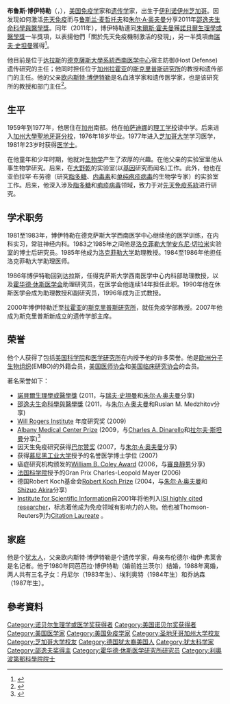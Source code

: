 {{Link style|time=2015-12-11T05:12:17+00:00}}
{{NoteTA |
T=zh-cn:布鲁斯·博伊特勒;zh-tw:布魯斯·比尤特勒 |
1=zh-cn:博伊特勒;zh-tw:比尤特勒 |
2=zh-cn:拉尔夫;zh-tw:瑞夫 |
3=zh-cn:斯坦曼;zh-tw:史坦曼 |
4=zh-cn:朱尔;zh-tw:朱爾斯 |
5=zh-cn:奥夫曼;zh-tw:霍夫曼 |
6=zh-cn:树突状;zh-tw:樹狀 |
G1=Lifesciences
}}
{{Infobox scientist
| name              = 布魯斯·比尤特勒 [[File:Nobel_prize_medal.svg|25px]]<br /><small>{{lang|en|Bruce Beutler}}</small>
| image             = Nobel Prize 2011-Press Conference KI-DSC 7512.jpg
| image_size        = 
| alt               = 
| caption           = 
| birth_date        = {{birth date and age|1957|12|29}}
| birth_place       = [[美國|美國]][[伊利诺伊州|伊利诺伊州]][[芝加哥|芝加哥]]
| death_date        = 
| death_place       = 
| residence         = 
| citizenship       = {{USA}}
| nationality       = 
| fields            = [[免疫學|免疫學]]、[[遺傳學|遺傳學]]
| workplaces        = 
| alma_mater        = [[加州大學聖地牙哥分校|加州大學聖地牙哥分校]], [[芝加哥大學|芝加哥大學]]
| doctoral_advisor  = 
| academic_advisors = 
| doctoral_students = 
| notable_students  = 
| known_for         = 發現先天免疫激活機制
| author_abbrev_bot = 
| author_abbrev_zoo = 
| influences        = 
| influenced        = 
| awards            = [[諾貝爾生理學或醫學獎|諾貝爾生理學或醫學獎]]
| signature         = <!--(filename only)-->
| signature_alt     = 
| footnotes         = 
}}
'''布鲁斯·博伊特勒'''（{{lang-en|Bruce Alan Beutler}}，{{bd|1957年|12月29日||||catIdx=Beutler, Bruce}}），[[美国|美国]][[免疫学|免疫学]]家和[[遗传学|遗传学]]家，出生于[[伊利诺伊州|伊利诺伊州]][[芝加哥|芝加哥]]。因发现如何激活[[先天免疫|先天免疫]]而与[[鲁斯兰·麦哲托夫|鲁斯兰·麦哲托夫]]和[[朱尔·A·奥夫曼|朱尔·A·奥夫曼]]分享2011年[[邵逸夫獎|邵逸夫生命科學與醫學獎]]。同年（2011年），博伊特勒連同[[朱爾斯·霍夫曼|朱爾斯·霍夫曼]]獲[[諾貝爾生理學或醫學獎|諾貝爾生理學或醫學獎]]一半獎項，以表揚他們「關於先天免疫機制激活的發現」，另一半獎項由[[瑞夫·史坦曼|瑞夫·史坦曼]]獲得<ref name=Nobel>{{cite web |url=http://www.nobelprize.org/nobel_prizes/medicine/laureates/2011/ |title=The Nobel Prize in Physiology or Medicine 2011 |publisher=Nobelprize.org |date=2011-10-03 |accessdate=2011-10-04 |language=en |archive-date=2012-10-15 |archive-url=https://www.webcitation.org/6BQdeMhGa?url=http://www.nobelprize.org/nobel_prizes/medicine/laureates/2011/ |dead-url=no }}</ref>。

他目前是位于[[达拉斯|达拉斯]]的[[德克薩斯大學系統|德克薩斯大學系統]][[:en:University_of_Texas_Southwestern_Medical_Center|西南医学中心]]宿主防御(Host Defense)遗传研究的主任；他同时担任位于[[加州|加州]][[拉霍亚|拉霍亚]]的[[斯克里普斯研究所|斯克里普斯研究所]]的教授和遗传部门的主任。他的父亲[[欧内斯特·博伊特勒|欧内斯特·博伊特勒]]是名血液学家和遗传医学家，也是该研究所的教授和部门主任<ref>{{Cite web |url=http://familytreemaker.genealogy.com/users/b/e/u/Frederick-J-Beutler/WEBSITE-0001/UHP-0265.html |title=Genealogy of the Beutler family |accessdate=2011-10-04 |archive-date=2014-10-20 |archive-url=https://web.archive.org/web/20141020202448/http://familytreemaker.genealogy.com/users/b/e/u/Frederick-J-Beutler/WEBSITE-0001/UHP-0265.html |dead-url=no }}</ref>。

== 生平 ==
1959年到1977年，他居住在[[加州|加州]]南部。他在[[帕萨迪纳_(加利福尼亚州)|帕萨迪娜]]的[[理工学校|理工学校]]读中学。后来进入[[加州大學聖地牙哥分校|加州大學聖地牙哥分校]]，1976年18岁毕业。1977年进入[[芝加哥大学|芝加哥大学]]学习医学，1981年23岁时获得[[医学士|医学士]]。

在他童年和少年时期，他就对[[生物学|生物学]]产生了浓厚的兴趣。在他父亲的实验室里他从事生物学研究。后来，在[[大野乾|大野乾]]的实验室(以[[基因|基因]]研究而闻名)工作。此外，他也在亚伯拉罕·布劳德（研究[[脂多糖|脂多糖]]、[[内毒素|内毒素]]和[[单纯疱疹病毒|单纯疱疹病毒]]的生物学专家）的实验室工作。后来，他深入涉及[[脂多糖|脂多糖]]和[[疱疹病毒|疱疹病毒]]领域，致力于对[[先天免疫系統|先天免疫系統]]进行研究。

== 学术职务 ==
1981至1983年，博伊特勒在德克萨斯大学西南医学中心继续他的医学训练，在内科实习，常驻神经内科。1983之1985年之间他是[[洛克菲勒大学|洛克菲勒大学]][[安东尼·切拉米|安东尼·切拉米]]实验室的博士后研究员。1985年他成为[[洛克菲勒大學|洛克菲勒大学]]助理教授。1984至1986年他担任洛克菲勒大学助理医师。

1986年博伊特勒回到达拉斯，任得克萨斯大学西南医学中心内科部助理教授，以及[[霍华德·休斯医学研究所|霍华德·休斯医学会]]助理研究员，在医学会他连续14年担任此职。1990年他在休斯医学会成为助理教授和副研究员，1996年成为正式教授。

2000年博伊特勒迁至[[拉霍亚|拉霍亚]]的[[斯克里普斯研究所|斯克里普斯研究所]]，就任免疫学部教授。2007年他成为斯克里普斯新成立的遗传学部主席。

== 荣誉 ==
他个人获得了包括[[美国科学院|美国科学院]]和[[:en:Institute_of_Medicine|医学研究所]]在内授予他的许多荣誉。他是[[:en:European_Molecular_Biology_Organization|欧洲分子生物组织]](EMBO)的外籍会员，[[:en:Association_of_American_Physicians|美国医师协会]]和[[:en:American_Society_for_Clinical_Investigation|美国临床研究协会]]的会员。

著名荣誉如下：
* [[諾貝爾生理學或醫學獎|諾貝爾生理學或醫學獎]] (2011，与[[瑞夫·史坦曼|瑞夫·史坦曼]]和[[朱尔·A·奥夫曼|朱尔·A·奥夫曼]]分享)
* [[邵逸夫獎|邵逸夫生命科學與醫學獎]] (2011，与[[朱尔·A·奥夫曼|朱尔·A·奥夫曼]]和Ruslan M. Medzhitov分享) 
* [[Will_Rogers_Institute|Will Rogers Institute]] 年度研究奖 (2009)
* [[Albany_Medical_Center_Prize|Albany Medical Center Prize]] (2009，与[[Charles_A._Dinarello|Charles A. Dinarello]]和[[拉尔夫·斯坦曼|拉尔夫·斯坦曼]]分享)<ref>{{cite web |url=http://www.amc.edu/PR/PressRelease/04_24_09_A.html |title=Immune System Pioneers Share America’s Largest Prize in Medicine |author=Greg McGarry |date=3 October 2011 |work=press release |publisher=Albany Medical Center |access-date=2011-10-04 |archive-date=2015-05-31 |archive-url=https://web.archive.org/web/20150531102013/http://www.amc.edu/PR/PressRelease/04_24_09_A.html |dead-url=no }}</ref>
* 因天生免疫研究获得[[巴尔赞奖|巴尔赞奖]] (2007，与[[朱尔·A·奥夫曼|朱尔·A·奥夫曼]]分享)
* 获得[[慕尼黑工业大学|慕尼黑工业大学]]授予的名誉医学博士学位 (2007)
* 癌症研究机构颁发的[[William_B._Coley_Award|William B. Coley Award]] (2006，与[[審良靜男|審良靜男]]分享)
* [[法国科学院|法国科学院]]授予的Gran Prix Charles-Leopold Mayer (2006)
* 德国Robert Koch基金会[[Robert_Koch_Prize|Robert Koch Prize]] (2004，与[[朱尔·A·奥夫曼|朱尔·A·奥夫曼]]和[[Shizuo_Akira|Shizuo Akira]]分享)
* [[Institute_for_Scientific_Information|Institute for Scientific Information]]自2001年将他列入[[ISI_highly_cited_researcher|ISI highly cited researcher]]，标志着他成为免疫领域有影响力的人物。他也被Thomson-Reuters列为[http://science.thomsonreuters.com/press/2008/8481910/ Citation Laureate] {{Wayback|url=http://science.thomsonreuters.com/press/2008/8481910/ |date=20111007231125 }}。

== 家庭 ==
他是个[[犹太人|犹太人]]，父亲欧内斯特·博伊特勒是个遗传学家，母亲布伦德尔·梅伊·弗莱舍是名记者。他于1980年同芭芭拉·博伊特勒（婚前姓兰茨尔）结婚，1988年离婚，两人共有三名子女：丹尼尔（1983年生）、埃利奥特（1984年生）和乔纳森（1987年生）。

== 參考資料 ==
{{reflist}}

{{諾貝爾生理學或醫學獎獲得者 (2001年－2025年)}}
{{2011年诺贝尔奖获得者}}
{{Shaw Prize}}

{{Authority control}}
{{DEFAULTSORT:Beutler, Bruce}}
[[Category:诺贝尔生理学或医学奖获得者|Category:诺贝尔生理学或医学奖获得者]]
[[Category:美国诺贝尔奖获得者|Category:美国诺贝尔奖获得者]]
[[Category:美国医学家|Category:美国医学家]]
[[Category:美国免疫学家|Category:美国免疫学家]]
[[Category:圣地牙哥加州大学校友|Category:圣地牙哥加州大学校友]]
[[Category:芝加哥大学校友|Category:芝加哥大学校友]]
[[Category:德国犹太裔美国人|Category:德国犹太裔美国人]]
[[Category:犹太科学家|Category:犹太科学家]]
[[Category:邵逸夫奖得主|Category:邵逸夫奖得主]]
[[Category:霍华德·休斯医学研究所研究员|Category:霍华德·休斯医学研究所研究员]]
[[Category:利奧波第那科學院院士|Category:利奧波第那科學院院士]]